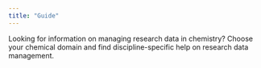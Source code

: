 ```yaml
---
title: "Guide"
---
```



Looking for information on managing research data in chemistry? Choose your chemical domain and find discipline-specific help on research data management.

<DomainMenu />

